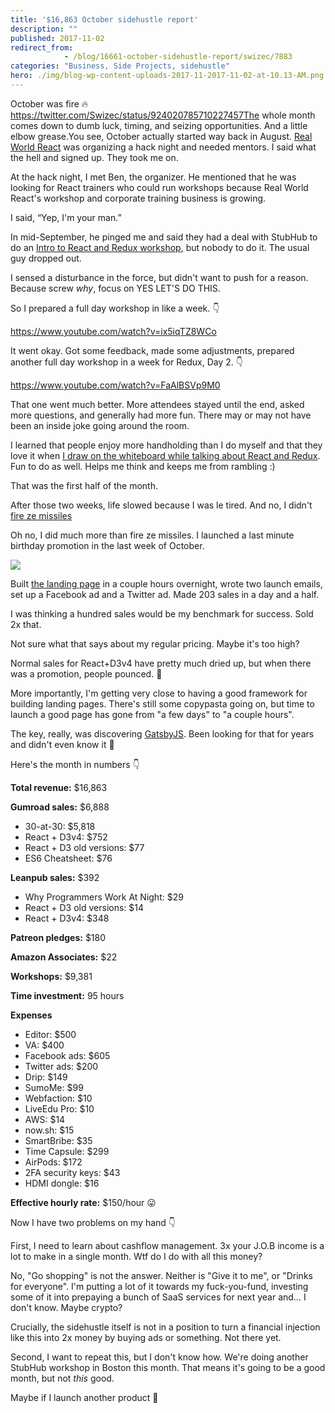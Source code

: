 ```yaml
---
title: '$16,863 October sidehustle report'
description: ""
published: 2017-11-02
redirect_from: 
            - /blog/16661-october-sidehustle-report/swizec/7883
categories: "Business, Side Projects, sidehustle"
hero: ./img/blog-wp-content-uploads-2017-11-2017-11-02-at-10.13-AM.png
---
```

October was fire 🔥https://twitter.com/Swizec/status/924020785710227457The whole month comes down to dumb luck, timing, and seizing opportunities. And a little elbow grease.You see, October actually started way back in August. [Real World React](https://www.meetup.com/Real-World-React/events/242620292/) was organizing a hack night and needed mentors. I said what the hell and signed up. They took me on.

At the hack night, I met Ben, the organizer. He mentioned that he was looking for React trainers who could run workshops because Real World React&#x27;s workshop and corporate training business is growing.

I said, “Yep, I&#x27;m your man.”

In mid-September, he pinged me and said they had a deal with StubHub to do an [Intro to React and Redux workshop](https://www.youtube.com/watch?v=ix5iqTZ8WCo), but nobody to do it. The usual guy dropped out.

I sensed a disturbance in the force, but didn&#x27;t want to push for a reason. Because screw _why_, focus on YES LET&#x27;S DO THIS.

So I prepared a full day workshop in like a week. 👇

https://www.youtube.com/watch?v=ix5iqTZ8WCo

It went okay. Got some feedback, made some adjustments, prepared another full day workshop in a week for Redux, Day 2. 👇

https://www.youtube.com/watch?v=FaAlBSVp9M0

That one went much better. More attendees stayed until the end, asked more questions, and generally had more fun. There may or may not have been an inside joke going around the room.

I learned that people enjoy more handholding than I do myself and that they love it when [I draw on the whiteboard while talking about React and Redux](https://swizec.com/blog/teaching-stubhub-react-redux/swizec/7860). Fun to do as well. Helps me think and keeps me from rambling :)

That was the first half of the month.

After those two weeks, life slowed because I was le tired. And no, I didn&#x27;t [fire ze missiles](https://www.youtube.com/watch?v=kCpjgl2baLs)

Oh no, I did much more than fire ze missiles. I launched a last minute birthday promotion in the last week of October.

![](./img/blog-wp-content-uploads-2017-11-2017-11-02-at-10.13-AM.png)

Built [the landing page](https://swizec.com/30) in a couple hours overnight, wrote two launch emails, set up a Facebook ad and a Twitter ad. Made 203 sales in a day and a half.

I was thinking a hundred sales would be my benchmark for success. Sold 2x that.

Not sure what that says about my regular pricing. Maybe it&#x27;s too high?

Normal sales for React+D3v4 have pretty much dried up, but when there was a promotion, people pounced. 🤔

More importantly, I&#x27;m getting very close to having a good framework for building landing pages. There&#x27;s still some copypasta going on, but time to launch a good page has gone from &quot;a few days&quot; to &quot;a couple hours&quot;.

The key, really, was discovering [GatsbyJS](https://www.gatsbyjs.org/). Been looking for that for years and didn&#x27;t even know it 🤙

Here&#x27;s the month in numbers 👇

**Total revenue:** \$16,863

**Gumroad sales:** \$6,888

- 30-at-30: \$5,818
- React + D3v4: \$752
- React + D3 old versions: \$77
- ES6 Cheatsheet: \$76

**Leanpub sales:** \$392

- Why Programmers Work At Night: \$29
- React + D3 old versions: \$14
- React + D3v4: \$348

**Patreon pledges:** \$180

**Amazon Associates:** \$22

**Workshops:** \$9,381

**Time investment:** 95 hours

**Expenses**

- Editor: \$500
- VA: \$400
- Facebook ads: \$605
- Twitter ads: \$200
- Drip: \$149
- SumoMe: \$99
- Webfaction: \$10
- LiveEdu Pro: \$10
- AWS: \$14
- now.sh: \$15
- SmartBribe: \$35
- Time Capsule: \$299
- AirPods: \$172
- 2FA security keys: \$43
- HDMI dongle: \$16

**Effective hourly rate:** \$150/hour 😛

Now I have two problems on my hand 👇

First, I need to learn about cashflow management. 3x your J.O.B income is a lot to make in a single month. Wtf do I do with all this money?

No, &quot;Go shopping&quot; is not the answer. Neither is &quot;Give it to me&quot;, or &quot;Drinks for everyone&quot;. I&#x27;m putting a lot of it towards my fuck-you-fund, investing some of it into prepaying a bunch of SaaS services for next year and… I don&#x27;t know. Maybe crypto?

Crucially, the sidehustle itself is not in a position to turn a financial injection like this into 2x money by buying ads or something. Not there yet.

Second, I want to repeat this, but I don&#x27;t know how. We&#x27;re doing another StubHub workshop in Boston this month. That means it&#x27;s going to be a good month, but not _this_ good.

Maybe if I launch another product 🤔
